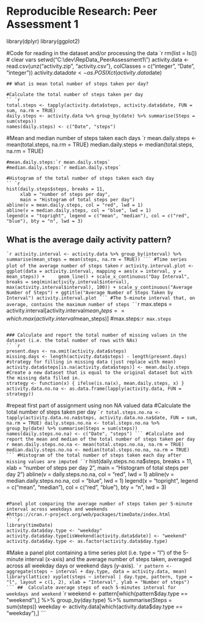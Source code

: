 # Reproducible Research: Peer Assessment 1


library(dplyr)
library(ggplot2)


#Code for reading in the dataset and/or processing the data
`` `r
rm(list = ls()) # clear vars
setwd("C:\\dev\\RepData_PeerAssessment1\\")
activity.data <- read.csv(unz("activity.zip", "activity.csv"), colClasses = c("integer", "Date", "integer"))
activity.data$date <- as.POSIXct(activity.data$date)
```
## What is mean total number of steps taken per day?

#Calculate the total number of steps taken per day
`` `r
total.steps <- tapply(activity.data$steps, activity.data$date, FUN = sum, na.rm = TRUE)
daily.steps <- activity.data %>% group_by(date) %>% summarise(Steps = sum(steps))
names(daily.steps) <- c("Date", "steps")
```
#Mean and median number of steps taken each days
`` `r
mean.daily.steps <- mean(total.steps, na.rm = TRUE)
median.daily.steps <- median(total.steps, na.rm = TRUE)
```
#mean.daily.steps:`r mean.daily.steps`
#median.daily.steps:`r median.daily.steps` 

#Histogram of the total number of steps taken each day
`` `r
hist(daily.steps$steps, breaks = 11,
     xlab = "number of steps per day",
     main = "Histogram of total steps per day")
abline(v = mean.daily.steps, col = "red", lwd = 1)
abline(v = median.daily.steps, col = "blue", lwd = 1)
legend(x = "topright", legend = c("mean", "median"), col = c("red", "blue"), bty = "n", lwd = 3)
```
## What is the average daily activity pattern?
`` `r
activity.interval <- activity.data %>% group_by(interval) %>% summarise(mean_steps = mean(steps, na.rm = TRUE))
```
#Time series plot of the average number of steps taken
`` `r
activity.interval.plot <- ggplot(data = activity.interval, mapping = aes(x = interval, y = mean_steps)) +
    geom_line() + scale_x_continuous("Day Interval", breaks = seq(min(activity.interval$interval),
    max(activity.interval$interval), 100)) + scale_y_continuous("Average Number of Steps") +
ggtitle("Average Number of Steps Taken by Interval")
activity.interval.plot
```
#The 5-minute interval that, on average, contains the maximum number of steps
`` `r
max.steps = activity.interval[activity.interval$mean_steps==which.max(activity.interval$mean_steps)]
#max.steps:`r max.steps`
```

### Calculate and report the total number of missing values in the dataset (i.e. the total number of rows with NAs)
`` `r
present.days <- na.omit(activity.data$steps)
missing.days <- length(activity.data$steps) - length(present.days)
#strategy for filling in missing data (just replace with mean)
activity.data$steps[is.na(activity.data$steps)] <- mean.daily.steps
#Create a new dataset that is equal to the original dataset but with the missing data filled in.
strategy <- function(x) { ifelse(is.na(x), mean.daily.steps, x) }    
activity.data.no.na <- as.data.frame(lapply(activity.data, FUN = strategy))
```
#repeat first part of assignment using non NA valued data
#Calculate the total number of steps taken per day
`` `r
total.steps.no.na <- tapply(activity.data.no.na$steps, activity.data.no.na$date, FUN = sum, na.rm = TRUE)
daily.steps.no.na <- total.steps.no.na %>% group_by(date) %>% summarise(Steps = sum(steps))
names(daily.steps.no.na) <- c("Date", "steps")
```
#Calculate and report the mean and median of the total number of steps taken per day
`` `r
mean.daily.steps.no.na <- mean(total.steps.no.na, na.rm = TRUE)
median.daily.steps.no.na <- median(total.steps.no.na, na.rm = TRUE)
```
#Histogram of the total number of steps taken each day after missing values are imputed
`` `r
hist(daily.steps.no.na$steps, breaks = 11,
    xlab = "number of steps per day 2",
    main = "Histogram of total steps per day 2")
    abline(v = daily.steps.no.na, col = "red", lwd = 1)
    abline(v = median.daily.steps.no.na, col = "blue", lwd = 1)
    legend(x = "topright", legend = c("mean", "median"), col = c("red", "blue"), bty = "n", lwd = 3)
```

#Panel plot comparing the average number of steps taken per 5-minute interval across weekdays and weekends
#https://cran.r-project.org/web/packages/timeDate/index.html
`` `r
library(timeDate)
activity.data$day.type <- "weekday"
activity.data$day.type[isWeekend(activity.data$date)] <- "weekend"
activity.data$day.type <- as.factor(activity.data$day.type)
```
#Make a panel plot containing a time series plot (i.e. type = "l") of the 5-minute interval (x-axis) and the average number of steps taken, averaged across all weekday days or weekend days (y-axis). 
`` `r
pattern <- aggregate(steps ~ interval + day.type, data = activity.data, mean)
library(lattice)
xyplot(steps ~ interval | day.type, pattern, type = "l", layout = c(1, 2), xlab = "Interval", ylab = "Number of steps")
```
##  Calculate average steps of each 5-minutes interval for weekdays and weekend
`` `r
weekend <- pattern[which(pattern$day.type == "weekend"),] %>% group_by(day.type) %>% summarise(Steps = sum(steps))
weekday <- activity.data[which(activity.data$day.type == "weekday"),]
```